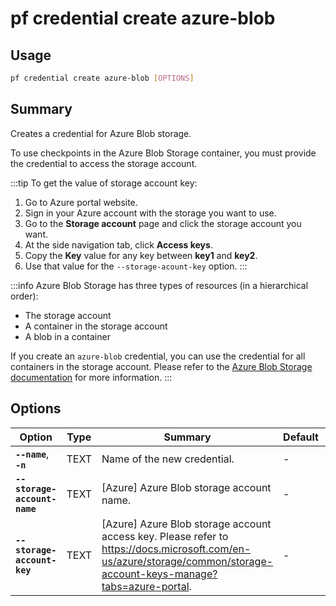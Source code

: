 # pf credential create azure-blob

## Usage

```bash
pf credential create azure-blob [OPTIONS]
```

## Summary

Creates a credential for Azure Blob storage.

To use checkpoints in the Azure Blob Storage container, you must provide the
credential to access the storage account.

:::tip
To get the value of storage account key:

1. Go to Azure portal website.
2. Sign in your Azure account with the storage you want to use.
3. Go to the **Storage account** page and click the storage account you want.
4. At the side navigation tab, click **Access keys**.
5. Copy the **Key** value for any key between **key1** and **key2**.
6. Use that value for the `--storage-acount-key` option.
:::

:::info
Azure Blob Storage has three types of resources (in a hierarchical order):

- The storage account
- A container in the storage account
- A blob in a container

If you create an `azure-blob` credential, you can use the credential for all
containers in the storage account. Please refer to the [Azure Blob Storage documentation](https://docs.microsoft.com/azure/storage/blobs/storage-blobs-introduction#blob-storage-resources)
for more information.
:::

## Options

| Option | Type | Summary | Default | Required |
|--------|------|---------|---------|----------|
| **`--name`**, **`-n`** | TEXT | Name of the new credential. | - | ✅ |
| **`--storage-account-name`** | TEXT | [Azure] Azure Blob storage account name. | - | ✅ |
| **`--storage-account-key`** | TEXT | [Azure] Azure Blob storage account access key. Please refer to https://docs.microsoft.com/en-us/azure/storage/common/storage-account-keys-manage?tabs=azure-portal. | - | ✅ |
